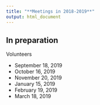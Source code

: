 ```yaml
---
title: "**Meetings in 2018-2019**"
output: html_document
---
```


## In preparation 
Volunteers

* September 18, 2019
* October 16, 2019
* November 20, 2019
* January 15, 2019
* February 19, 2019
* March 18, 2019
